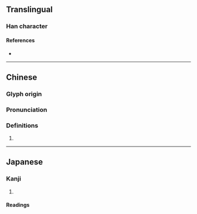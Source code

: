{{character info}}
==Translingual==

===Han character===
{{Han char|rn=30|rad=口|as=03|sn=6|four=|canj=YVR|ids=⿱亡口}}

====References====
* {{Han ref|kx=0174.160|dkj=03279|dj=0387.090|hdz=10584.010|uh=5402|ud=21506}}

----

==Chinese==
{{zh-forms}}

===Glyph origin===
{{Han etym}}

===Pronunciation===
{{zh-pron
|m=máng,màng
|c=
|mc=y
|oc=y
|cat=
}}

===Definitions===
{{zh-hanzi}}

# {{rfdef|zh}}

----

==Japanese==

===Kanji===
{{ja-kanji|grade=|rs=口03}}

# {{rfdef|ja|sort=口03}}

====Readings====
{{ja-readings|on=[[ぼう]] (bō), [[もう]] (mō)|kun=[[おいぼれる]] (oiboreru)}}